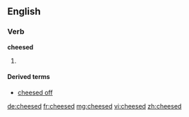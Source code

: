 ==English==

===Verb===
'''cheesed'''
# {{past of|cheese}}

====Derived terms====
* [[cheesed off]]

[[de:cheesed]]
[[fr:cheesed]]
[[mg:cheesed]]
[[vi:cheesed]]
[[zh:cheesed]]